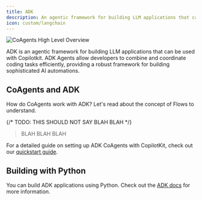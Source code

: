 ```yaml
---
title: ADK
description: An agentic framework for building LLM applications that can be used with Copilotkit.
icon: custom/langchain
---
```


<Frame>
  <img
    src="https://cdn.copilotkit.ai/docs/copilotkit/images/coagents/coagents-highlevel-overview.png"
    alt="CoAgents High Level Overview"
    className="mb-10"
  />
</Frame>

ADK is an agentic framework for building LLM applications that can be used with Copilotkit. ADK Agents allow developers
to combine and coordinate coding tasks efficiently, providing a robust framework for building sophisticated AI automations.

## CoAgents and ADK

How do CoAgents work with ADK? Let's read about the concept of Flows to understand.

{/* TODO: THIS SHOULD NOT SAY BLAH BLAH  */}
> BLAH BLAH BLAH

For a detailed guide on setting up ADK CoAgents with CopilotKit, check out our [quickstart guide](/adk/quickstart/adk).


## Building with Python

You can build ADK applications using Python. Check out the [ADK docs](https://google.github.io/adk-docs/) for more information.

